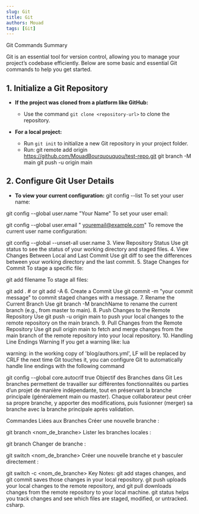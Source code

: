 ```yaml
---
slug: Git
title: Git
authors: Mouad
tags: [Git]
---
```



Git Commands Summary

 Git is an essential tool for version control, allowing you to manage your project’s codebase efficiently. Below are some basic and essential Git commands to help you get started.

## 1. Initialize a Git Repository

- **If the project was cloned from a platform like GitHub:**
  - Use the command `git clone <repository-url>` to clone the repository.

- **For a local project:**
  - Run `git init` to initialize a new Git repository in your project folder.
  - Run:
    git remote add origin <https://github.com/MouadBourquouquou/test-repo.git>
    git branch -M main
    git push -u origin main

## 2. Configure Git User Details

- **To view your current configuration:**
  git config --list
To set your user name:

git config --global user.name "Your Name"
To set your user email:

git config --global user.email " <youremail@example.com>"
To remove the current user name configuration:

git config --global --unset-all user.name
3. View Repository Status
Use git status to see the status of your working directory and staged files.
4. View Changes Between Local and Last Commit
Use git diff to see the differences between your working directory and the last commit.
5. Stage Changes for Commit
To stage a specific file:

git add filename
To stage all files:

git add .  # or git add -A
6. Create a Commit
Use git commit -m "your commit message" to commit staged changes with a message.
7. Rename the Current Branch
Use git branch -M branchName to rename the current branch (e.g., from master to main).
8. Push Changes to the Remote Repository
Use git push -u origin main to push your local changes to the remote repository on the main branch.
9. Pull Changes from the Remote Repository
Use git pull origin main to fetch and merge changes from the main branch of the remote repository into your local repository.
10. Handling Line Endings Warning
If you get a warning like:
lua

warning: in the working copy of 'blog/authors.yml', LF will be replaced by CRLF the next time Git touches it,
you can configure Git to automatically handle line endings with the following command

git config --global core.autocrlf true
Objectif des Branches dans Git
Les branches permettent de travailler sur différentes fonctionnalités ou parties d’un projet de manière indépendante, tout en préservant la branche principale (généralement main ou master). Chaque collaborateur peut créer sa propre branche, y apporter des modifications, puis fusionner (merger) sa branche avec la branche principale après validation.

Commandes Liées aux Branches
Créer une nouvelle branche :

git branch <nom_de_branche>
Lister les branches locales :

git branch
Changer de branche :

git switch <nom_de_branche>
Créer une nouvelle branche et y basculer directement :

git switch -c <nom_de_branche>
Key Notes:
git add stages changes, and git commit saves those changes in your local repository.
git push uploads your local changes to the remote repository, and git pull downloads changes from the remote repository to your local machine.
git status helps you track changes and see which files are staged, modified, or untracked.
csharp.
